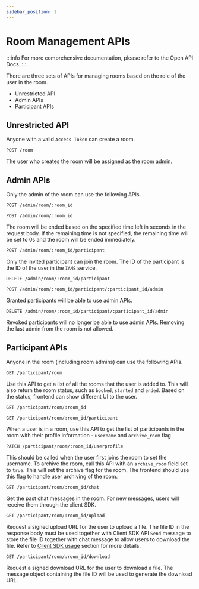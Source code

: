 ```yaml
---
sidebar_position: 2
---
```


# Room Management APIs

:::info
For more comprehensive documentation, please refer to the Open API Docs.
:::

There are three sets of APIs for managing rooms based on the role of the user in the room.
- Unrestricted API
- Admin APIs
- Participant APIs

## Unrestricted API

Anyone with a valid `Access Token` can create a room.

```text title="Create Room"
POST /room
```

The user who creates the room will be assigned as the room admin.

## Admin APIs

Only the admin of the room can use the following APIs.

```text title="Update Room"
POST /admin/room/:room_id
```

```text title="End Room"
POST /admin/room/:room_id
```

The room will be ended based on the specified time left in seconds in the request body. If the remaining time is not
specified, the remaining time will be set to 0s and the room will be ended immediately.

```text title="Add Participant"
POST /admin/room/:room_id/participant
```

Only the invited participant can join the room. The ID of the participant is the ID of the user in the `IAMS` service.

```text title="Remove Participant"
DELETE /admin/room/:room_id/participant
```

```text title="Grant Participant Admin Permission"
POST /admin/room/:room_id/participant/:participant_id/admin
```

Granted participants will be able to use admin APIs.

```text title="Revoke Participant Admin Permission"
DELETE /admin/room/:room_id/participant/:participant_id/admin
```

Revoked participants will no longer be able to use admin APIs. Removing the last admin from the room is not allowed.

## Participant APIs

Anyone in the room (including room admins) can use the following APIs.

```text title="List Rooms"
GET /participant/room
```

Use this API to get a list of all the rooms that the user is added to. This will also return the room status, such as
`booked`, `started` and `ended`. Based on the status, frontend can show different UI to the user.

```text title="Get Room"
GET /participant/room/:room_id
```

```text title="List Participants"
GET /participant/room/:room_id/participant
```

When a user is in a room, use this API to get the list of participants in the room with their profile information -
`username` and `archive_room` flag

```text title="Update User Profile"
PATCH /participant/room/:room_id/userprofile
```

This should be called when the user first joins the room to set the username. To archive the room, call this API
with an `archive_room` field set to `true`. This will set the archive flag for the room. The frontend should use this
flag to handle user archiving of the room.

```text title="Get Chat"
GET /participant/room/:room_id/chat
```

Get the past chat messages in the room. For new messages, users will receive them through the client SDK.

```text title="Get Upload URL"
GET /participant/room/:room_id/upload
```

Request a signed upload URL for the user to upload a file. The file ID in the response body must be used together with
Client SDK API `Send` message to store the file ID together with chat message to allow users to download the file.
Refer to [Client SDK usage](/docs/modules/ucs/development/client-sdk.mdx#usage) section for more details.

```text title="Get Download URL"
GET /participant/room/:room_id/download
```

Request a signed download URL for the user to download a file. The message object containing the file ID will be used to
generate the download URL.